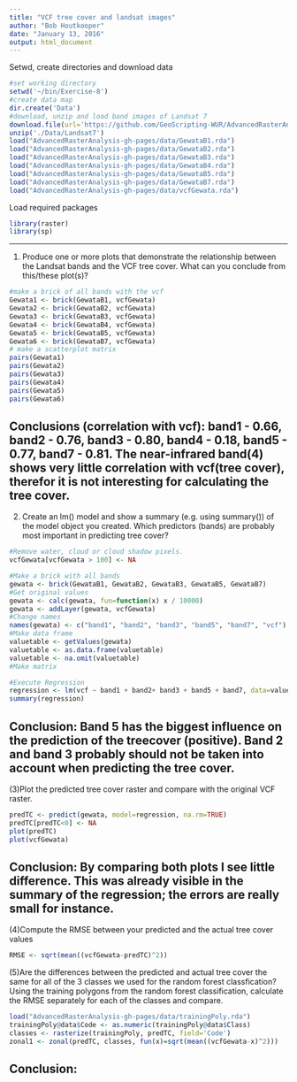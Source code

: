 ```yaml
---
title: "VCF tree cover and landsat images"
author: "Bob Houtkooper"
date: "January 13, 2016"
output: html_document
---
```


Setwd, create directories and download data
```r
#set working directory
setwd('~/bin/Exercise-8')
#create data map
dir.create('Data')
#download, unzip and load band images of Landsat 7
download.file(url='https://github.com/GeoScripting-WUR/AdvancedRasterAnalysis/archive/gh-pages.zip', destfile='./Data/Landsat7')
unzip('./Data/Landsat7')
load("AdvancedRasterAnalysis-gh-pages/data/GewataB1.rda")
load("AdvancedRasterAnalysis-gh-pages/data/GewataB2.rda")
load("AdvancedRasterAnalysis-gh-pages/data/GewataB3.rda")
load("AdvancedRasterAnalysis-gh-pages/data/GewataB4.rda")
load("AdvancedRasterAnalysis-gh-pages/data/GewataB5.rda")
load("AdvancedRasterAnalysis-gh-pages/data/GewataB7.rda")
load("AdvancedRasterAnalysis-gh-pages/data/vcfGewata.rda")
```

Load required packages
```r
library(raster)
library(sp)
```
--------------------------------------------------------------------------------------------------------------------------------

(1) Produce one or more plots that demonstrate the relationship between the Landsat bands and the VCF tree cover. What can you conclude from this/these plot(s)?
```r
#make a brick of all bands with the vcf
Gewata1 <- brick(GewataB1, vcfGewata)
Gewata2 <- brick(GewataB2, vcfGewata)
Gewata3 <- brick(GewataB3, vcfGewata)
Gewata4 <- brick(GewataB4, vcfGewata)
Gewata5 <- brick(GewataB5, vcfGewata)
Gewata6 <- brick(GewataB7, vcfGewata)
# make a scatterplot matrix
pairs(Gewata1)
pairs(Gewata2)
pairs(Gewata3)
pairs(Gewata4)
pairs(Gewata5)
pairs(Gewata6)
```

Conclusions (correlation with vcf): band1 - 0.66, band2 - 0.76, band3 - 0.80, band4 - 0.18, band5 - 0.77, band7 - 0.81. The near-infrared band(4) shows very little correlation with vcf(tree cover), therefor it is not interesting for calculating the tree cover.
--------------------------------------------------------------------------------------------------------------------------------

(2) Create an lm() model and show a summary (e.g. using summary()) of the model object you created. Which predictors (bands) are probably most important in predicting tree cover?
```r
#Remove water, cloud or cloud shadow pixels.
vcfGewata[vcfGewata > 100] <- NA

#Make a brick with all bands
gewata <- brick(GewataB1, GewataB2, GewataB3, GewataB5, GewataB7)
#Get original values
gewata <- calc(gewata, fun=function(x) x / 10000)
gewata <- addLayer(gewata, vcfGewata)
#Change names
names(gewata) <- c("band1", "band2", "band3", "band5", "band7", "vcf")
#Make data frame
valuetable <- getValues(gewata)
valuetable <- as.data.frame(valuetable)
valuetable <- na.omit(valuetable)
#Make matrix

#Execute Regression
regression <- lm(vcf ~ band1 + band2+ band3 + band5 + band7, data=valuetable)
summary(regression)
```

Conclusion: Band 5 has the biggest influence on the prediction of the treecover (positive). Band 2 and band 3 probably should not be taken into account when predicting the tree cover.
--------------------------------------------------------------------------------------------------------------------------------

(3)Plot the predicted tree cover raster and compare with the original VCF raster.
```r
predTC <- predict(gewata, model=regression, na.rm=TRUE)
predTC[predTC<0] <- NA
plot(predTC)
plot(vcfGewata)
```


Conclusion: By comparing both plots I see little difference. This was already visible in the summary of the regression; the errors are really small for instance.
--------------------------------------------------------------------------------------------------------------------------------

(4)Compute the RMSE between your predicted and the actual tree cover values
```r
RMSE <- sqrt(mean((vcfGewata-predTC)^2))
```

(5)Are the differences between the predicted and actual tree cover the same for all of the 3 classes we used for the random forest classfication? Using the training polygons from the random forest classification, calculate the RMSE separately for each of the classes and compare. 
```r
load("AdvancedRasterAnalysis-gh-pages/data/trainingPoly.rda")
trainingPoly@data$Code <- as.numeric(trainingPoly@data$Class)
classes <- rasterize(trainingPoly, predTC, field='Code')
zonal1 <- zonal(predTC, classes, fun(x)=sqrt(mean((vcfGewata-x)^2)))
```

Conclusion:
--------------------------------------------------------------------------------------------------------------------------------


